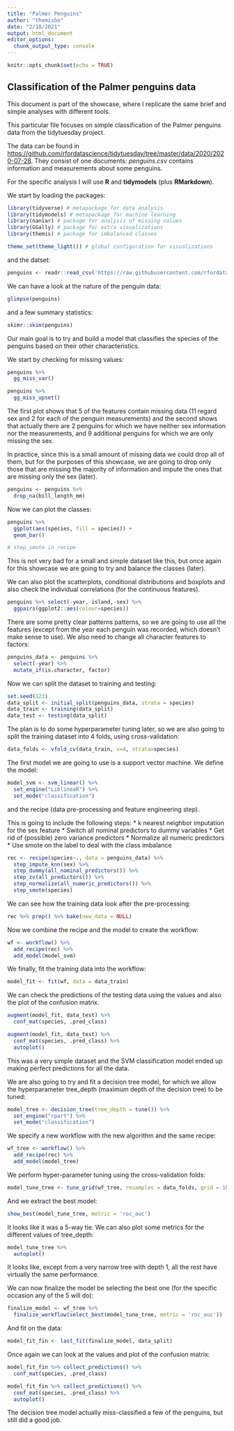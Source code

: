 ```yaml
---
title: "Palmer Penguins"
author: "themisbo"
date: "2/10/2021"
output: html_document
editor_options: 
  chunk_output_type: console
---
```


```r
knitr::opts_chunk$set(echo = TRUE)
```

## Classification of the Palmer penguins data

This document is part of the showcase, where I replicate the same brief and simple analyses with different tools.

This particular file focuses on simple classification of the Palmer penguins data from the tidytuesday project.

The data can be found in <https://github.com/rfordatascience/tidytuesday/tree/master/data/2020/2020-07-28>. They consist of one documents: *penguins.csv* contains information and measurements about some penguins.

For the specific analysis I will use **R** and **tidymodels** (plus **RMarkdown**).

We start by loading the packages:

```r
library(tidyverse) # metapackage for data analysis
library(tidymodels) # metapackage for machine learning
library(naniar) # package for analysis of missing values
library(GGally) # package for extra visualizations
library(themis) # package for imbalanced classes

theme_set(theme_light()) # global configuration for visualizations
```

and the datset:

```r
penguins <- readr::read_csv('https://raw.githubusercontent.com/rfordatascience/tidytuesday/master/data/2020/2020-07-28/penguins.csv')
```

We can have a look at the nature of the penguin data:

```r
glimpse(penguins)
```

and a few summary statistics:

```r
skimr::skim(penguins)
```

Our main goal is to try and build a model that classifies the species of the penguins based on their other characteristics.

We start by checking for missing values:

```r
penguins %>%
  gg_miss_var()

penguins %>%
  gg_miss_upset()
```

The first plot shows that 5 of the features contain missing data (11 regard sex and 2 for each of the penguin measurements) and the second shows that actually there are 2 penguins for which we have neither sex information nor the measurements, and 9 additional penguins for which we are only missing the sex.

In practice, since this is a small amount of missing data we could drop all of them, but for the purposes of this showcase, we are going to drop only those that are missing the majority of information and impute the ones that are missing only the sex (later).

```r
penguins <- penguins %>%
  drop_na(bill_length_mm)
```

Now we can plot the classes:

```r
penguins %>%
  ggplot(aes(species, fill = species)) +
  geom_bar()

# step_smote in recipe
```

This is not very bad for a small and simple dataset like this, but once again for this showcase we are going to try and balance the classes (later).

We can also plot the scatterplots, conditional distributions and boxplots and also check the individual correlations (for the continuous features). 

```r
penguins %>% select(-year,-island,-sex) %>%
  ggpairs(ggplot2::aes(colour=species))
```

There are some pretty clear patterns patterns, so we are going to use all the features (except from the year each penguin was recorded, which doesn't make sense to use). We also need to change all character features to factors:

```r
penguins_data <- penguins %>%
  select(-year) %>%
  mutate_if(is.character, factor)
```

Now we can split the dataset to training and testing:

```r
set.seed(123)
data_split <- initial_split(penguins_data, strata = species)
data_train <- training(data_split)
data_test <- testing(data_split)
```

The plan is to do some hyperparameter tuning later, so we are also going to split the training dataset into 4 folds, using cross-validation:

```r
data_folds <- vfold_cv(data_train, v=4, strata=species)
```

The first model we are going to use is a support vector machine. We define the model:

```r
model_svm <- svm_linear() %>%
  set_engine("LiblineaR") %>%
  set_mode("classification")
```

and the recipe (data pre-processing and feature engineering step).

This is going to include the following steps:
* k nearest neighbor imputation for the sex feature
* Switch all nominal predictors to dummy variables
* Get rid of (possible) zero variance predictors
* Normalize all numeric predictors
* Use smote on the label to deal with the class imbalance

```r
rec <- recipe(species~., data = penguins_data) %>%
  step_impute_knn(sex) %>%
  step_dummy(all_nominal_predictors()) %>%
  step_zv(all_predictors()) %>%
  step_normalize(all_numeric_predictors()) %>%
  step_smote(species)
```

We can see how the training data look after the pre-processing:

```r
rec %>% prep() %>% bake(new_data = NULL)
```

Now we combine the recipe and the model to create the workflow:

```r
wf <- workflow() %>%
  add_recipe(rec) %>%
  add_model(model_svm)
```

We finally, fit the training data into the workflow:

```r
model_fit <- fit(wf, data = data_train)
```

We can check the predictions of the testing data using the values and also the plot of the confusion matrix.
```r
augment(model_fit, data_test) %>%
  conf_mat(species, .pred_class) 

augment(model_fit, data_test) %>%
  conf_mat(species, .pred_class) %>%
  autoplot()
```

This was a very simple dataset and the SVM classification model ended up making perfect predictions for all the data.

We are also going to try and fit a decision tree model, for which we allow the hyperparameter tree_depth (maximum depth of the decision tree) to be tuned: 

```r
model_tree <- decision_tree(tree_depth = tune()) %>%
  set_engine("rpart") %>%
  set_mode("classification")
```

We specify a new workflow with the new algorithm and the same recipe:

```r
wf_tree <- workflow() %>%
  add_recipe(rec) %>%
  add_model(model_tree)
```

We perform hyper-parameter tuning using the cross-validation folds:

```r
model_tune_tree <- tune_grid(wf_tree, resamples = data_folds, grid = 10)
```

And we extract the best model:

```r
show_best(model_tune_tree, metric = 'roc_auc')
```

It looks like it was a 5-way tie. We can also plot some metrics for the different values of tree_depth:

```r
model_tune_tree %>%
  autoplot()
```

It looks like, except from a very narrow tree with depth 1, all the rest have virtually the same performance.

We can now finalize the model be selecting the best one (for the specific occasion any of the 5 will do):


```r
finalize_model <- wf_tree %>%
  finalize_workflow(select_best(model_tune_tree, metric = 'roc_auc'))
```

And fit on the data:

```r
model_fit_fin <- last_fit(finalize_model, data_split)
```

Once again we can look at the values and plot of the confusion matrix:

```r
model_fit_fin %>% collect_predictions() %>%
  conf_mat(species, .pred_class)

model_fit_fin %>% collect_predictions() %>%
  conf_mat(species, .pred_class) %>%
  autoplot()
```

The decision tree model actually miss-classified a few of the penguins, but still did a good job.
